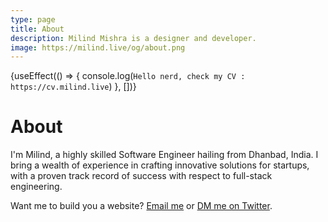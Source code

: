 ```yaml
---
type: page
title: About
description: Milind Mishra is a designer and developer.
image: https://milind.live/og/about.png
---
```



{useEffect(() => { console.log(`Hello nerd, check my CV : https://cv.milind.live`) }, [])}

<Head>
  <title>Milind Mishra</title>
</Head>

# About

<TypeAnimationSequence />

I'm Milind, a highly skilled Software Engineer hailing from Dhanbad, India. I bring a wealth of experience in crafting innovative solutions for startups, with a proven track record of success with respect to full-stack engineering.

Want me to build you a website? <a href="mailto:milind.mishra4@gmail.com" target="_blank">Email me</a> or <a href="https://twitter.com/milindstwt" target="_blank">DM me on Twitter</a>.

<Sign />
